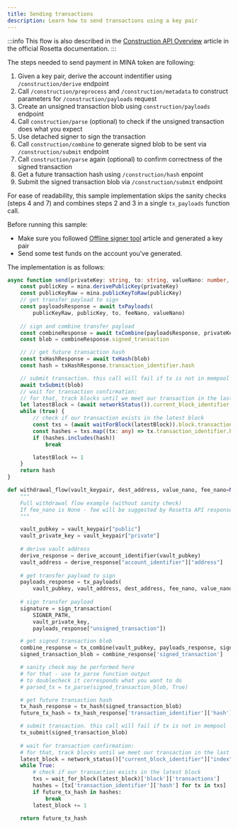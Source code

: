 ```yaml
---
title: Sending transactions
description: Learn how to send transactions using a key pair
---
```



:::info
This flow is also described in the [Construction API Overview](https://docs.cloud.coinbase.com/rosetta/docs/construction-api-overview) article in the official Rosetta documentation.
:::

The steps needed to send payment in MINA token are following:
1. Given a key pair, derive the account indentifier using `/construction/derive` endpoint
1. Call `/construction/preprocess` and `/construction/metadata` to construct parameters for `/construction/payloads` request
1. Create an unsigned transaction blob using `construction/payloads` endpoint
1. Call `construction/parse` (optional) to check if the unsigned transaction does what you expect
1. Use detached signer to sign the transaction
1. Call `construction/combine` to generate signed blob to be sent via `/construction/submit` endpoint
1. Call `construction/parse` again (optional) to confirm correctness of the signed transaction
1. Get a future transaction hash using `/construction/hash` enpoint
1. Submit the signed transaction blob via `/construction/submit` endpoint

For ease of readability, this sample implementation skips the sanity checks (steps 4 and 7) and combines steps 2 and 3 in a single `tx_payloads` function call.

Before running this sample:
- Make sure you followed [Offline signer tool](using-signer) article and generated a key pair
- Send some test funds on the account you've generated.

The implementation is as follows:

<Tabs>
<TabItem value="ts" label="TypeScript">

```ts
async function send(privateKey: string, to: string, valueNano: number, feeNano: number) {
    const publicKey = mina.derivePublicKey(privateKey)
    const publicKeyRaw = mina.publicKeyToRaw(publicKey)
    // get transfer payload to sign
    const payloadsResponse = await txPayloads(
        publicKeyRaw, publicKey, to, feeNano, valueNano)
    
    // sign and combine transfer payload
    const combineResponse = await txCombine(payloadsResponse, privateKey)
    const blob = combineResponse.signed_transaction

    // // get future transaction hash
    const txHashResponse = await txHash(blob)
    const hash = txHashResponse.transaction_identifier.hash

    // submit transaction. this call will fail if tx is not in mempool
    await txSubmit(blob)
    // wait for transaction confirmation:
    // for that, track blocks until we meet our transaction in the last one
    let latestBlock = (await networkStatus()).current_block_identifier.index
    while (true) {
        // check if our transaction exists in the latest block
        const txs = (await waitForBlock(latestBlock)).block.transactions
        const hashes = txs.map((tx: any) => tx.transaction_identifier.hash)
        if (hashes.includes(hash))
            break

        latestBlock += 1
    }
    return hash
}
```

</TabItem>

<TabItem value="py" label="Python">

```python
def withdrawal_flow(vault_keypair, dest_address, value_nano, fee_nano=None):
    """
    Full withdrawal flow example (without sanity check)
    If fee_nano is None - fee will be suggested by Rosetta API response
    """

    vault_pubkey = vault_keypair["public"]
    vault_private_key = vault_keypair["private"]
    
    # derive vault address
    derive_response = derive_account_identifier(vault_pubkey)
    vault_address = derive_response["account_identifier"]["address"]
    
    # get transfer payload to sign
    payloads_response = tx_payloads(
        vault_pubkey, vault_address, dest_address, fee_nano, value_nano)
    
    # sign transfer payload
    signature = sign_transaction(
        SIGNER_PATH, 
        vault_private_key,
        payloads_response["unsigned_transaction"])

    # get signed transaction blob
    combine_response = tx_combine(vault_pubkey, payloads_response, signature)
    signed_transaction_blob = combine_response['signed_transaction']

    # sanity check may be performed here 
    # for that - use tx_parse function output
    # to doublecheck it corresponds what you want to do
    # parsed_tx = tx_parse(signed_transaction_blob, True)

    # get future transaction hash
    tx_hash_response = tx_hash(signed_transaction_blob)
    future_tx_hash = tx_hash_response['transaction_identifier']['hash']

    # submit transaction. this call will fail if tx is not in mempool
    tx_submit(signed_transaction_blob)
    
    # wait for transaction confirmation:
    # for that, track blocks until we meet our transaction in the last one
    latest_block = network_status()["current_block_identifier"]["index"]
    while True:
        # check if our transaction exists in the latest block
        txs = wait_for_block(latest_block)['block']['transactions']
        hashes = [tx['transaction_identifier']['hash'] for tx in txs]
        if future_tx_hash in hashes:
            break
        latest_block += 1
    
    return future_tx_hash
```

</TabItem>
</Tabs>